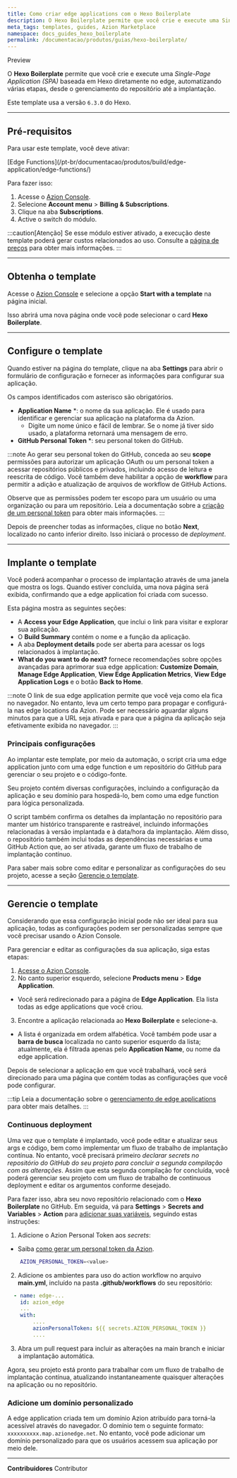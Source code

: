 ```yaml
---
title: Como criar edge applications com o Hexo Boilerplate
description: O Hexo Boilerplate permite que você crie e execute uma Single-Page Application (SPA) baseada em Hexo diretamente no edge.
meta_tags: templates, guides, Azion Marketplace
namespace: docs_guides_hexo_boilerplate
permalink: /documentacao/produtos/guias/hexo-boilerplate/
---
```



<Badge variant="accent">
Preview
</Tag>

O **Hexo Boilerplate** permite que você crie e execute uma *Single-Page Application (SPA)* baseada em Hexo diretamente no edge, automatizando várias etapas, desde o gerenciamento do repositório até a implantação.

Este template usa a versão `6.3.0` do Hexo.

---

## Pré-requisitos

Para usar este template, você deve ativar:

 <Tag severity="info" client:only="vue">
[Edge Functions](/pt-br/documentacao/produtos/build/edge-application/edge-functions/)
</Tag>

Para fazer isso:

1. Acesse o [Azion Console](/en/documentation/products/guides/how-to-access-rtm/).
2. Selecione **Account menu** > **Billing & Subscriptions**.
3. Clique na aba **Subscriptions**.
4. Active o switch do módulo.

:::caution[Atenção]
Se esse módulo estiver ativado, a execução deste template poderá gerar custos relacionados ao uso. Consulte a [página de preços](/pt-br/documentacao/produtos/precos/) para obter mais informações.
:::

---

## Obtenha o template

Acesse o [Azion Console](/pt-br/documentacao/produtos/guias/como-acessar-o-rtm/) e selecione a opção **Start with a template** na página inicial.

Isso abrirá uma nova página onde você pode selecionar o card **Hexo Boilerplate**.

---

## Configure o template

Quando estiver na página do template, clique na aba **Settings** para abrir o formulário de configuração e fornecer as informações para configurar sua aplicação.

Os campos identificados com asterisco são obrigatórios.

- **Application Name** *: o nome da sua aplicação. Ele é usado para identificar e gerenciar sua aplicação na plataforma da Azion.
   - Digite um nome único e fácil de lembrar. Se o nome já tiver sido usado, a plataforma retornará uma mensagem de erro.
- **GitHub Personal Token** *: seu personal token do GitHub.

:::note
Ao gerar seu personal token do GitHub, conceda ao seu **scope** permissões para autorizar um aplicação OAuth ou um personal token a acessar repositórios públicos e privados, incluindo acesso de leitura e reescrita de código. Você também deve habilitar a opção de **workflow** para permitir a adição e atualização de arquivos de workflow de GitHub Actions.

Observe que as permissões podem ter escopo para um usuário ou uma organização ou para um repositório. Leia a documentação sobre a [criação de um personal token](https://docs.github.com/en/authentication/keeping-your-account-and-data-secure/managing-your-personal-access-tokens#creating-a-personal-access-token-classic) para obter mais informações.
:::

Depois de preencher todas as informações, clique no botão **Next**, localizado no canto inferior direito. Isso iniciará o processo de *deployment*.

---

## Implante o template

Você poderá acompanhar o processo de implantação através de uma janela que mostra os logs. Quando estiver concluída, uma nova página será exibida, confirmando que a edge application foi criada com sucesso.

Esta página mostra as seguintes seções:

- A **Access your Edge Application**, que inclui o link para visitar e explorar sua aplicação.
- O **Build Summary** contém o nome e a função da aplicação.
- A aba **Deployment details** pode ser aberta para acessar os logs relacionados à implantação.
- **What do you want to do next?** fornece recomendações sobre opções avançadas para aprimorar sua edge application: **Customize Domain**, **Manage Edge Application**, **View Edge Application Metrics**, **View Edge Application Logs** e o botão **Back to Home**.

:::note
O link de sua edge application permite que você veja como ela fica no navegador. No entanto, leva um certo tempo para propagar e configurá-la nas edge locations da Azion. Pode ser necessário aguardar alguns minutos para que a URL seja ativada e para que a página da aplicação seja efetivamente exibida no navegador.
:::

### Principais configurações

Ao implantar este template, por meio da automação, o script cria uma edge application junto com uma edge function e um repositório do GitHub para gerenciar o seu projeto e o código-fonte.

Seu projeto contém diversas configurações, incluindo a configuração da aplicação e seu domínio para hospedá-lo, bem como uma edge function para lógica personalizada.

O script também confirma os detalhes da implantação no repositório para manter um histórico transparente e rastreável, incluindo informações relacionadas à versão implantada e à data/hora da implantação. Além disso, o repositório também inclui todas as dependências necessárias e uma GitHub Action que, ao ser ativada, garante um fluxo de trabalho de implantação contínuo.

Para saber mais sobre como editar e personalizar as configurações do seu projeto, acesse a seção [Gerencie o template](#gerencie-o-template).

---

## Gerencie o template

Considerando que essa configuração inicial pode não ser ideal para sua aplicação, todas as configurações podem ser personalizadas sempre que você precisar usando o Azion Console.

Para gerenciar e editar as configurações da sua aplicação, siga estas etapas:

1. [Acesse o Azion Console](https://console.azion.com/).
2. No canto superior esquerdo, selecione **Products menu** > **Edge Application**.
- Você será redirecionado para a página de **Edge Application**. Ela lista todas as edge applications que você criou.
3. Encontre a aplicação relacionada ao **Hexo Boilerplate** e selecione-a.
- A lista é organizada em ordem alfabética. Você também pode usar a **barra de busca** localizada no canto superior esquerdo da lista; atualmente, ela é filtrada apenas pelo **Application Name**, ou nome da edge application.

Depois de selecionar a aplicação em que você trabalhará, você será direcionado para uma página que contém todas as configurações que você pode configurar.

:::tip
Leia a documentação sobre o [gerenciamento de edge applications](/pt-br/documentacao/produtos/build/edge-application/primeiros-passos/) para obter mais detalhes.
:::

### Continuous deployment

Uma vez que o template é implantado, você pode editar e atualizar seus args e código, bem como implementar um fluxo de trabalho de implantação contínua. No entanto, você precisará primeiro *declarar secrets no repositório do GitHub do seu projeto para concluir a segunda compilação com as alterações*. Assim que esta segunda compilação for concluída, você poderá gerenciar seu projeto com um fluxo de trabalho de continuous deployment e editar os argumentos conforme desejado.

Para fazer isso, abra seu novo repositório relacionado com o **Hexo Boilerplate** no GitHub. Em seguida, vá para **Settings** > **Secrets and Variables** > **Action** para [adicionar suas variáveis](https://docs.github.com/en/actions/security-guides/encrypted-secrets), seguindo estas instruções:

1. Adicione o Azion Personal Token aos *secrets*:
- Saiba [como gerar um personal token da Azion](/pt-br/documentacao/produtos/guias/personal-tokens/).

```bash
    AZION_PERSONAL_TOKEN=<value>
```

2. Adicione os ambientes para uso do action workflow no arquivo **main.yml**, incluído na pasta **.github/workflows** do seu repositório:

```yml title=".github/workflows/main.yml"
  - name: edge-...
    id: azion_edge
    ...
    with:
        ....
        azionPersonalToken: ${{ secrets.AZION_PERSONAL_TOKEN }}
        ....

```

3. Abra um pull request para incluir as alterações na main branch e iniciar a implantação automática.

Agora, seu projeto está pronto para trabalhar com um fluxo de trabalho de implantação contínua, atualizando instantaneamente quaisquer alterações na aplicação ou no repositório.

### Adicione um domínio personalizado

A edge application criada tem um domínio Azion atribuído para torná-la acessível através do navegador. O domínio tem o seguinte formato: `xxxxxxxxxx.map.azionedge.net`. No entanto, você pode adicionar um domínio personalizado para que os usuários acessem sua aplicação por meio dele.


<LinkButton outlined link="/pt-br/documentacao/produtos/build/edge-application/domains/" label="saiba mais sobre domínios" variant="secondary" /> 

---


**Contribuidores** <ContributorList>Contributor</ContributorList>
